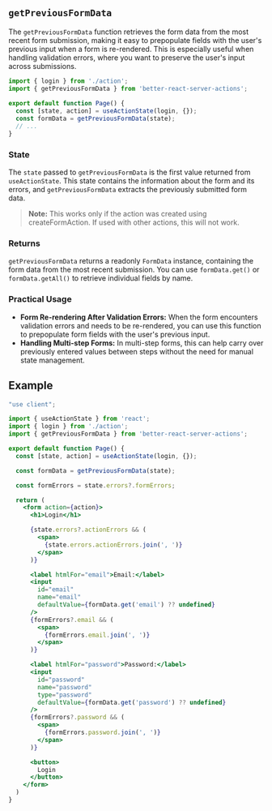 ## `getPreviousFormData`

The `getPreviousFormData` function retrieves the form data from the most recent form submission, making it easy to prepopulate fields with the user's previous input when a form is re-rendered. This is especially useful when handling validation errors, where you want to preserve the user's input across submissions.

```jsx {6}
import { login } from './action';
import { getPreviousFormData } from 'better-react-server-actions';
 
export default function Page() {
  const [state, action] = useActionState(login, {});
  const formData = getPreviousFormData(state);  
  // ...
}
```

### State

The `state` passed to `getPreviousFormData` is the first value returned from `useActionState`. This state contains the information about the form and its errors, and `getPreviousFormData` extracts the previously submitted form data.

> **Note:** This works only if the action was created using createFormAction. If used with other actions, this will not work.

### Returns
`getPreviousFormData` returns a readonly `FormData` instance, containing the form data from the most recent submission. You can use `formData.get()` or `formData.getAll()` to retrieve individual fields by name.

### Practical Usage
* **Form Re-rendering After Validation Errors:** When the form encounters validation errors and needs to be re-rendered, you can use this function to prepopulate form fields with the user's previous input.
* **Handling Multi-step Forms:** In multi-step forms, this can help carry over previously entered values between steps without the need for manual state management.

## Example

```jsx
"use client";

import { useActionState } from 'react';
import { login } from './action';
import { getPreviousFormData } from 'better-react-server-actions';

export default function Page() {
  const [state, action] = useActionState(login, {});

  const formData = getPreviousFormData(state);  

  const formErrors = state.errors?.formErrors;

  return (
    <form action={action}>
      <h1>Login</h1>

      {state.errors?.actionErrors && (
        <span>
          {state.errors.actionErrors.join(', ')}
        </span>
      )}

      <label htmlFor="email">Email:</label>
      <input 
        id="email" 
        name="email" 
        defaultValue={formData.get('email') ?? undefined}
      />
      {formErrors?.email && (
        <span>
          {formErrors.email.join(', ')}
        </span>
      )}

      <label htmlFor="password">Password:</label>
      <input 
        id="password" 
        name="password" 
        type="password" 
        defaultValue={formData.get('password') ?? undefined}
      />
      {formErrors?.password && (
        <span>
          {formErrors.password.join(', ')}
        </span>
      )}

      <button>
        Login
      </button>
    </form>
  )
}
```
